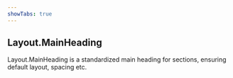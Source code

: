 ```yaml
---
showTabs: true
---
```


## Layout.MainHeading

Layout.MainHeading is a standardized main heading for sections, ensuring default layout, spacing etc.
